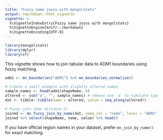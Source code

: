 ```yaml
---
title: "Fuzzy name joins with mongolstats"
output: rmarkdown::html_vignette
vignette: >
  %\VignetteIndexEntry{Fuzzy name joins with mongolstats}
  %\VignetteEngine{knitr::rmarkdown}
  %\VignetteEncoding{UTF-8}
---
```


```r
library(mongolstats)
library(dplyr)
library(sf)
```

This vignette shows how to join tabular data to ADM1 boundaries using fuzzy matching.

```r
adm1 <- mn_boundaries("ADM1") %>% mn_boundaries_normalize()

# Create a small example with slightly altered names
sample_names <- head(adm1$shapeName, 6)
altered <- sub("a", "", sample_names) # remove one 'a' to simulate typos
dat <- tibble::tibble(name = altered, value = seq_along(altered))

# Fuzzy join (max distance 2)
joined <- mn_fuzzy_join_by_name(dat, name_col = "name", level = "ADM1", boundaries = adm1, max_distance = 2)
joined %>% select(shapeName, name, value) %>% head()
```

If you have official region names in your dataset, prefer `mn_join_by_name()` for exact matching.


